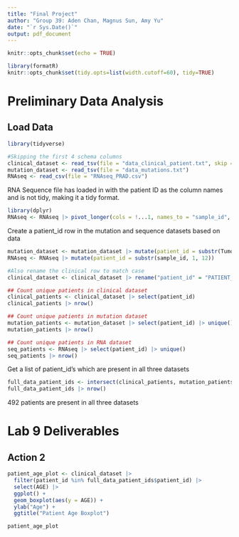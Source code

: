 ```yaml
---
title: "Final Project"
author: "Group 39: Aden Chan, Magnus Sun, Amy Yu"
date: "`r Sys.Date()`"
output: pdf_document
---
```


```r
knitr::opts_chunk$set(echo = TRUE)

library(formatR)
knitr::opts_chunk$set(tidy.opts=list(width.cutoff=60), tidy=TRUE)
```

# Preliminary Data Analysis
## Load Data
```r
library(tidyverse)

#Skipping the first 4 schema columns
clinical_dataset <- read_tsv(file = "data_clinical_patient.txt", skip = 4)
mutation_dataset <- read_tsv(file = "data_mutations.txt")
RNAseq <- read_csv(file = "RNAseq_PRAD.csv")

```
RNA Sequence file has loaded in with the patient ID as the column names and is not tidy, making it a tidy format.
```r
library(dplyr)
RNAseq <- RNAseq |> pivot_longer(cols = !...1, names_to = "sample_id", values_to = "count") |> rename("gene_id" = "...1")
```

Create a patient_id row in the mutation and sequence datasets based on data
```r
mutation_dataset <- mutation_dataset |> mutate(patient_id = substr(Tumor_Sample_Barcode, 1, 12))
RNAseq <- RNAseq |> mutate(patient_id = substr(sample_id, 1, 12))

#Also rename the clinical row to match case
clinical_dataset <- clinical_dataset |> rename("patient_id" = "PATIENT_ID")
```


```r
## Count unique patients in clinical dataset
clinical_patients <- clinical_dataset |> select(patient_id)
clinical_patients |> nrow()

## Count unique patients in mutation dataset
mutation_patients <- mutation_dataset |> select(patient_id) |> unique()
mutation_patients |> nrow()

## Count unique patients in RNA dataset
seq_patients <- RNAseq |> select(patient_id) |> unique()
seq_patients |> nrow()

```

Get a list of patient_id's which are present in all three datasets
```r
full_data_patient_ids <- intersect(clinical_patients, mutation_patients) |> intersect(seq_patients)
full_data_patient_ids |> nrow()
```
492 patients are present in all three datasets

# Lab 9 Deliverables

## Action 2
```r
patient_age_plot <- clinical_dataset |> 
  filter(patient_id %in% full_data_patient_ids$patient_id) |> 
  select(AGE) |>
  ggplot() +
  geom_boxplot(aes(y = AGE)) +
  ylab("Age") +
  ggtitle("Patient Age Boxplot")

patient_age_plot
  
```
